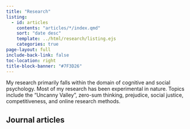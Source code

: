 ```yaml
---
title: "Research"
listing:
  - id: articles
    contents: "articles/*/index.qmd"
    sort: "date desc"
    template: ../html/research/listing.ejs
    categories: true
page-layout: full
include-back-link: false
toc-location: right
title-block-banner: "#7F3D26"
---
```


My research primarily falls within the domain of cognitive and social psychology. Most of my research has been experimental in nature. Topics include the "Uncanny Valley", zero-sum thinking, prejudice, social justice, competitiveness, and online research methods.

## Journal articles

:::{#articles}
:::
